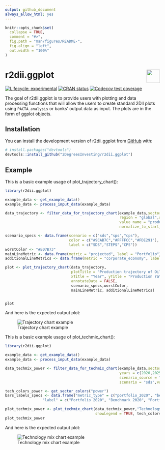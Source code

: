 ```yaml
---
output: github_document
always_allow_html: yes
---
```


<!-- README.md is generated from README.Rmd. Please edit that file -->

```r
knitr::opts_chunk$set(
  collapse = TRUE,
  comment = "#>",
  fig.path = "man/figures/README-",
  fig.align = "left",
  out.width = "100%"
)
```

# r2dii.ggplot <a href='https://github.com/2DegreesInvesting/r2dii.ggplot'><img src='https://imgur.com/A5ASZPE.png' align='right' height='43' /></a>

<!-- badges: start -->
[![Lifecycle:
experimental](https://img.shields.io/badge/lifecycle-experimental-orange.svg)](https://www.tidyverse.org/lifecycle/#experimental)
[![CRAN
status](https://www.r-pkg.org/badges/version/r2dii.ggplot)](https://CRAN.R-project.org/package=r2dii.ggplot)
[![Codecov test
coverage](https://codecov.io/gh/2DegreesInvesting/r2dii.ggplot/branch/master/graph/badge.svg)](https://codecov.io/gh/2DegreesInvesting/r2dii.ggplot?branch=master)
<!-- badges: end -->

The goal of r2dii.ggplot is to provide users with plotting and data processing functions that will allow the users to create standard 2DII plots using `PACTA_analysis` or banks' output data as input. The plots are in the form of ggplot objects. 

## Installation

You can install the development version of r2dii.ggplot from
[GitHub](https://github.com/2DegreesInvesting/r2dii.ggplot) with:

``` r
# install.packages("devtools")
devtools::install_github("2DegreesInvesting/r2dii.ggplot")
```

## Example

This is a basic example usage of plot\_trajectory\_chart():

```r
library(r2dii.ggplot)

example_data <- get_example_data()
example_data <- process_input_data(example_data)

data_trajectory <- filter_data_for_trajectory_chart(example_data,sector = "power", technology = "oilcap",
                                                    region = "global",scenario_source = "demo_2020",
                                                    value_name = "production", end_year = 2025,
                                                    normalize_to_start_year = TRUE)

scenario_specs <- data.frame(scenario = c("sds","sps","cps"),
                             color = c("#9CAB7C","#FFFFCC","#FDE291"),
                             label = c("SDS","STEPS","CPS"))
worstColor <- "#E07B73"
mainLineMetric <- data.frame(metric = "projected", label = "Portfolio")
additionalLineMetrics <- data.frame(metric = "corporate_economy", label = "Corporate Economy")

plot <- plot_trajectory_chart(data_trajectory,
                              plotTitle = "Production trajectory of Oil Capacity technology \n in the Power sector",
                              xTitle = "Year", yTitle = "Production rate (normalized to 2020)",
                              annotateData = FALSE,
                              scenario_specs,worstColor,
                              mainLineMetric, additionalLineMetrics)


plot
```
And here is the expected output plot:

![Trajectory chart example](man/figures/README-/trajectory_example.png)


This is a basic example usage of plot\_techmix\_chart():

```r
library(r2dii.ggplot)

example_data <- get_example_data()
example_data <- process_input_data(example_data)

data_techmix_power <- filter_data_for_techmix_chart(example_data,sector = "power",
                                                    years = c(2020,2025),region = "global",
                                                    scenario_source = "demo_2020",
                                                    scenario = "sds",value_name = "technology_share")

tech_colors_power <- get_sector_colors("power")
bars_labels_specs <- data.frame("metric_type" = c("portfolio_2020", "benchmark_2020","portfolio_2025","benchmark_2025","scenario_2025"),
                 "label" = c("Portfolio 2020", "Benchmark 2020", "Portfolio 2025", "Benchmark 2025", "Target SDS 2025"))

plot_techmix_power <- plot_techmix_chart(data_techmix_power,"Technology mix for the Power sector",
                                         showLegend = TRUE, tech_colors_power, bars_labels_specs)
plot_techmix_power
```
And here is the expected output plot:

![Technology mix chart example](man/figures/README-/example_techmix.png)
